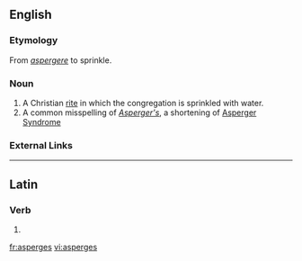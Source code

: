 == English ==

=== Etymology ===
From {{L.}} ''[[aspergere#Latin|aspergere]]'' to sprinkle.
=== Noun ===
{{en-noun|-}}
# A Christian [[rite]] in which the congregation is sprinkled with water.
# A common misspelling of ''[[Asperger's]]'', a shortening of [[w:Asperger Syndrome|Asperger Syndrome]]

=== External Links ===
{{pedia}}

----
==Latin==

===Verb ===
{{infl|la|verb form}}
# {{form of|second person singular present active|aspergere|lang=la}}

[[fr:asperges]]
[[vi:asperges]]